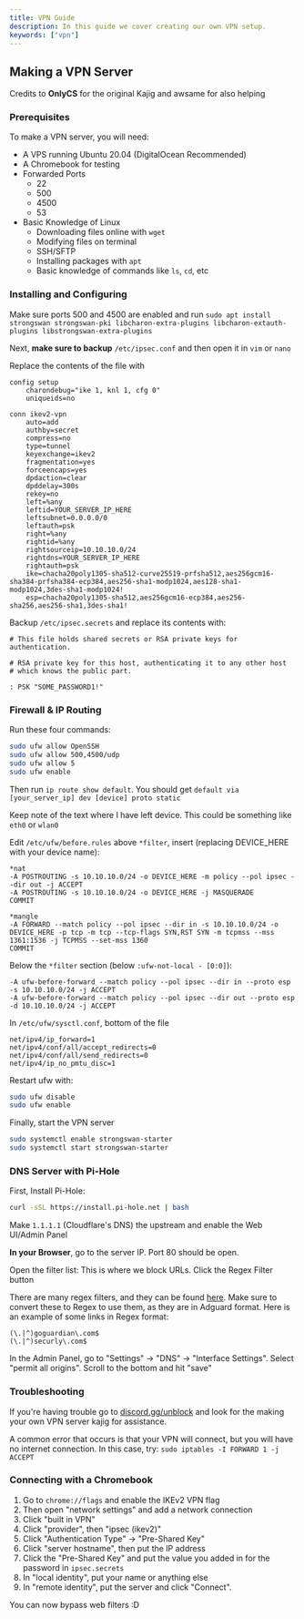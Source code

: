 ```yaml
---
title: VPN Guide
description: In this guide we cover creating our own VPN setup.
keywords: ["vpn"]
---
```


## Making a VPN Server

Credits to **OnlyCS** for the original Kajig and awsame for also helping

### Prerequisites

To make a VPN server, you will need:

- A VPS running Ubuntu 20.04 (DigitalOcean Recommended)
- A Chromebook for testing
- Forwarded Ports
  - 22
  - 500
  - 4500
  - 53
- Basic Knowledge of Linux
  - Downloading files online with `wget`
  - Modifying files on terminal
  - SSH/SFTP
  - Installing packages with `apt`
  - Basic knowledge of commands like `ls`, `cd`, etc

### Installing and Configuring

Make sure ports 500 and 4500 are enabled and run `sudo apt install strongswan strongswan-pki libcharon-extra-plugins libcharon-extauth-plugins libstrongswan-extra-plugins`

Next, **make sure to backup** `/etc/ipsec.conf` and then open it in `vim` or `nano`

Replace the contents of the file with

```
config setup
    charondebug="ike 1, knl 1, cfg 0"
    uniqueids=no

conn ikev2-vpn
    auto=add
    authby=secret
    compress=no
    type=tunnel
    keyexchange=ikev2
    fragmentation=yes
    forceencaps=yes
    dpdaction=clear
    dpddelay=300s
    rekey=no
    left=%any
    leftid=YOUR_SERVER_IP_HERE
    leftsubnet=0.0.0.0/0
    leftauth=psk
    right=%any
    rightid=%any
    rightsourceip=10.10.10.0/24
    rightdns=YOUR_SERVER_IP_HERE
    rightauth=psk
    ike=chacha20poly1305-sha512-curve25519-prfsha512,aes256gcm16-sha384-prfsha384-ecp384,aes256-sha1-modp1024,aes128-sha1-modp1024,3des-sha1-modp1024!
    esp=chacha20poly1305-sha512,aes256gcm16-ecp384,aes256-sha256,aes256-sha1,3des-sha1!
```

Backup `/etc/ipsec.secrets` and replace its contents with:

```
# This file holds shared secrets or RSA private keys for authentication.

# RSA private key for this host, authenticating it to any other host
# which knows the public part.

: PSK "SOME_PASSWORD1!"
```

### Firewall & IP Routing

Run these four commands:

```bash
sudo ufw allow OpenSSH
sudo ufw allow 500,4500/udp
sudo ufw allow 5
sudo ufw enable
```

Then run `ip route show default`. You should get `default via [your_server_ip] dev [device] proto static`

Keep note of the text where I have left device. This could be something like `eth0` or `wlan0`

Edit `/etc/ufw/before.rules` above `*filter`, insert (replacing DEVICE\_HERE with your device name):

```
*nat
-A POSTROUTING -s 10.10.10.0/24 -o DEVICE_HERE -m policy --pol ipsec --dir out -j ACCEPT
-A POSTROUTING -s 10.10.10.0/24 -o DEVICE_HERE -j MASQUERADE
COMMIT

*mangle
-A FORWARD --match policy --pol ipsec --dir in -s 10.10.10.0/24 -o DEVICE_HERE -p tcp -m tcp --tcp-flags SYN,RST SYN -m tcpmss --mss 1361:1536 -j TCPMSS --set-mss 1360
COMMIT
```

Below the `*filter` section (below `:ufw-not-local - [0:0]`):

```
-A ufw-before-forward --match policy --pol ipsec --dir in --proto esp -s 10.10.10.0/24 -j ACCEPT
-A ufw-before-forward --match policy --pol ipsec --dir out --proto esp -d 10.10.10.0/24 -j ACCEPT
```

In `/etc/ufw/sysctl.conf`, bottom of the file

```
net/ipv4/ip_forward=1
net/ipv4/conf/all/accept_redirects=0
net/ipv4/conf/all/send_redirects=0
net/ipv4/ip_no_pmtu_disc=1
```

Restart ufw with:

```bash
sudo ufw disable
sudo ufw enable
```

Finally, start the VPN server

```bash
sudo systemctl enable strongswan-starter
sudo systemctl start strongswan-starter
```

### DNS Server with Pi-Hole

First, Install Pi-Hole:

```bash
curl -sSL https://install.pi-hole.net | bash
```

Make `1.1.1.1` (Cloudflare's DNS) the upstream and enable the Web UI/Admin Panel

**In your Browser**, go to the server IP. Port 80 should be open.

Open the filter list: This is where we block URLs. Click the Regex Filter button

There are many regex filters, and they can be found [here](https://gist.github.com/KozmikNano/2833ff805639b2b42788d51fc7b69003). Make sure to convert these to Regex to use them, as they are in Adguard format. Here is an example of some links in Regex format:

```
(\.|^)goguardian\.com$
(\.|^)securly\.com$
```

In the Admin Panel, go to "Settings" → "DNS" → "Interface Settings". Select "permit all origins". Scroll to the bottom and hit "save"

### Troubleshooting

If you're having trouble go to [discord.gg/unblock](https://discord.gg/unblock) and look for the making your own VPN server kajig for assistance.

A common error that occurs is that your VPN will connect, but you will have no internet connection. In this case, try: `sudo iptables -I FORWARD 1 -j ACCEPT`

### Connecting with a Chromebook

1. Go to `chrome://flags` and enable the IKEv2 VPN flag
2. Then open "network settings" and add a network connection
3. Click "built in VPN"
4. Click "provider", then "ipsec (ikev2)"
5. Click "Authentication Type" → "Pre-Shared Key"
6. Click "server hostname", then put the IP address
7. Click the "Pre-Shared Key" and put the value you added in for the password in `ipsec.secrets`
8. In "local identity", put your name or anything else
9. In "remote identity", put the server and click "Connect".

You can now bypass web filters :D
